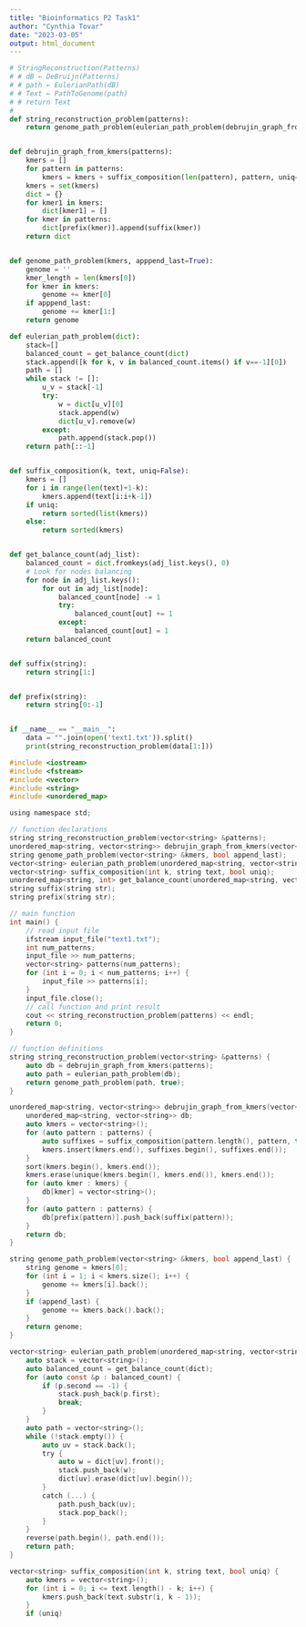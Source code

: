 ```yaml
---
title: "Bioinformatics P2 Task1"
author: "Cynthia Tovar"
date: "2023-03-05"
output: html_document
---
```


```python
# StringReconstruction(Patterns)
# # dB ← DeBruijn(Patterns)
# # path ← EulerianPath(dB)
# # Text ← PathToGenome(path)
# # return Text
#
def string_reconstruction_problem(patterns):
    return genome_path_problem(eulerian_path_problem(debrujin_graph_from_kmers(patterns)))


def debrujin_graph_from_kmers(patterns):
    kmers = []
    for pattern in patterns:
        kmers = kmers + suffix_composition(len(pattern), pattern, uniq=True)
    kmers = set(kmers)
    dict = {}
    for kmer1 in kmers:
        dict[kmer1] = []
    for kmer in patterns:
        dict[prefix(kmer)].append(suffix(kmer))
    return dict


def genome_path_problem(kmers, apppend_last=True):
    genome = ''
    kmer_length = len(kmers[0])
    for kmer in kmers:
        genome += kmer[0]
    if apppend_last:
        genome += kmer[1:]
    return genome

def eulerian_path_problem(dict):
    stack=[]
    balanced_count = get_balance_count(dict)
    stack.append([k for k, v in balanced_count.items() if v==-1][0])
    path = []
    while stack != []:
        u_v = stack[-1]
        try:
            w = dict[u_v][0]
            stack.append(w)
            dict[u_v].remove(w)
        except:
            path.append(stack.pop())
    return path[::-1]


def suffix_composition(k, text, uniq=False):
    kmers = []
    for i in range(len(text)+1-k):
        kmers.append(text[i:i+k-1])
    if uniq:
        return sorted(list(kmers))
    else:
        return sorted(kmers)


def get_balance_count(adj_list):
    balanced_count = dict.fromkeys(adj_list.keys(), 0)
    # Look for nodes balancing
    for node in adj_list.keys():
        for out in adj_list[node]:
            balanced_count[node] -= 1
            try:
                balanced_count[out] += 1
            except:
                balanced_count[out] = 1
    return balanced_count


def suffix(string):
    return string[1:]


def prefix(string):
    return string[0:-1]


if __name__ == "__main__":
    data = "".join(open('text1.txt')).split()
    print(string_reconstruction_problem(data[1:]))

```



```c
#include <iostream>
#include <fstream>
#include <vector>
#include <string>
#include <unordered_map>

using namespace std;

// function declarations
string string_reconstruction_problem(vector<string> &patterns);
unordered_map<string, vector<string>> debrujin_graph_from_kmers(vector<string> &patterns);
string genome_path_problem(vector<string> &kmers, bool append_last);
vector<string> eulerian_path_problem(unordered_map<string, vector<string>> &dict);
vector<string> suffix_composition(int k, string text, bool uniq);
unordered_map<string, int> get_balance_count(unordered_map<string, vector<string>> &adj_list);
string suffix(string str);
string prefix(string str);

// main function
int main() {
    // read input file
    ifstream input_file("text1.txt");
    int num_patterns;
    input_file >> num_patterns;
    vector<string> patterns(num_patterns);
    for (int i = 0; i < num_patterns; i++) {
        input_file >> patterns[i];
    }
    input_file.close();
    // call function and print result
    cout << string_reconstruction_problem(patterns) << endl;
    return 0;
}

// function definitions
string string_reconstruction_problem(vector<string> &patterns) {
    auto db = debrujin_graph_from_kmers(patterns);
    auto path = eulerian_path_problem(db);
    return genome_path_problem(path, true);
}

unordered_map<string, vector<string>> debrujin_graph_from_kmers(vector<string> &patterns) {
    unordered_map<string, vector<string>> db;
    auto kmers = vector<string>();
    for (auto pattern : patterns) {
        auto suffixes = suffix_composition(pattern.length(), pattern, true);
        kmers.insert(kmers.end(), suffixes.begin(), suffixes.end());
    }
    sort(kmers.begin(), kmers.end());
    kmers.erase(unique(kmers.begin(), kmers.end()), kmers.end());
    for (auto kmer : kmers) {
        db[kmer] = vector<string>();
    }
    for (auto pattern : patterns) {
        db[prefix(pattern)].push_back(suffix(pattern));
    }
    return db;
}

string genome_path_problem(vector<string> &kmers, bool append_last) {
    string genome = kmers[0];
    for (int i = 1; i < kmers.size(); i++) {
        genome += kmers[i].back();
    }
    if (append_last) {
        genome += kmers.back().back();
    }
    return genome;
}

vector<string> eulerian_path_problem(unordered_map<string, vector<string>> &dict) {
    auto stack = vector<string>();
    auto balanced_count = get_balance_count(dict);
    for (auto const &p : balanced_count) {
        if (p.second == -1) {
            stack.push_back(p.first);
            break;
        }
    }
    auto path = vector<string>();
    while (!stack.empty()) {
        auto uv = stack.back();
        try {
            auto w = dict[uv].front();
            stack.push_back(w);
            dict[uv].erase(dict[uv].begin());
        }
        catch (...) {
            path.push_back(uv);
            stack.pop_back();
        }
    }
    reverse(path.begin(), path.end());
    return path;
}

vector<string> suffix_composition(int k, string text, bool uniq) {
    auto kmers = vector<string>();
    for (int i = 0; i <= text.length() - k; i++) {
        kmers.push_back(text.substr(i, k - 1));
    }
    if (uniq)

```